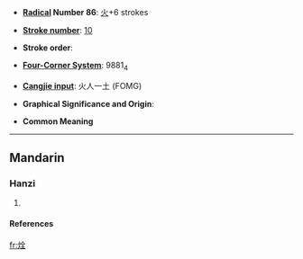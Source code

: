 * '''[[Wiktionary:Chinese radical index| Radical]] Number 86''': [[Wiktionary:Chinese radical index 火|火]]+6 strokes

* '''[[Wiktionary:Chinese total strokes index|Stroke number]]''': [[Wiktionary:Chinese total strokes index 10|10]]

* '''Stroke order''': 

* '''[[Wiktionary:Chinese four corner index|Four-Corner System]]''': 9881<sub>4</sub>

* '''[[Wiktionary:Chinese Cangjie index|Cangjie input]]''': 火人一土 (FOMG)

* '''Graphical Significance and Origin''': 

* '''Common Meaning''' 
----
==Mandarin==
===Hanzi===
{{cmn-hanzi|pin=[[quàn]] (quan4)|wg=ch'üan<sup>4</sup>}}
# {{defn|Mandarin}}


====References====
{{Han ref|kx=0669.150|dkj=18986|hdz=32200.110|uh=70C7|ud=28871|bh=D279|bd=53881}}

[[fr:烇]]